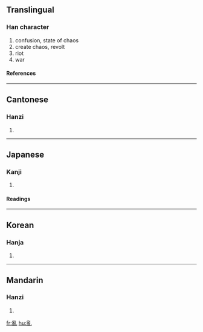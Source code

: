 {{see|乱}}<!-- may be replaced by zh-forms -->

==Translingual==
===Han character===
{{Han char|rn=5|rad=乙|as=12|sn=13|four=2221<sub>0</sub>|canj=月月山 (BBU)}}
# confusion, state of chaos
# create chaos, revolt
# riot
# war
====References====
{{Han ref|kx=0084.330|dkj=00214|dj=0173.080|hdz=10057.100|uh=4E82|ud=20098|bh=B6C3|bd=46787}}
----
==Cantonese==
===Hanzi===
{{yue-hanzi|jyut=|y=lyun6}}
# {{defn|Cantonese}}
----
==Japanese==
===Kanji===
{{ja-kanji|grade=|rs=乙12}}
# {{defn|Japanese}}
====Readings====
{{ja-readings|on=[[らん]] (ran), [[ろん]] (ron)|kun=[[みだれる]] (midareru)}}
----
==Korean==
===Hanja===
{{ko-hanja|hangeul=란|rv=ran|mr=ran}}
# {{defn|Korean}}
----
==Mandarin==
===Hanzi===
{{cmn-hanzi|sim=乱|pin=[[luàn]] ([[luan4]])|wg=luan<sup>4</sup>}}
# {{defn|Mandarin}}

[[fr:亂]]
[[hu:亂]]